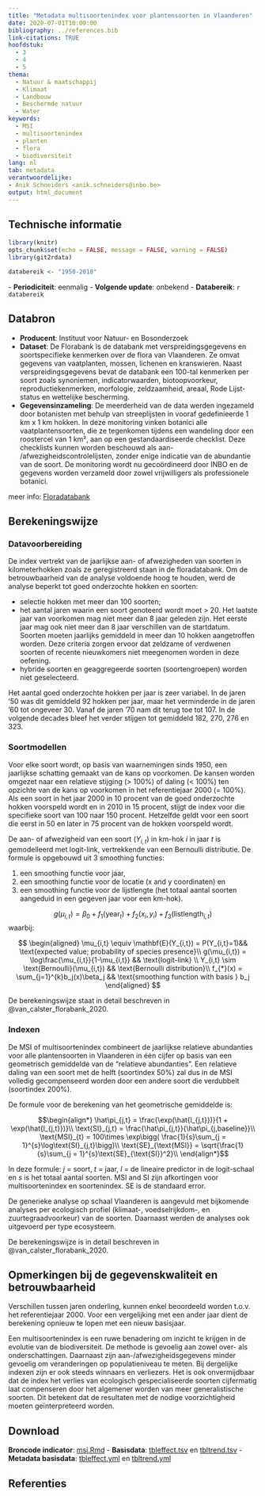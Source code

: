 ```yaml
---
title: "Metadata multisoortenindex voor plantensoorten in Vlaanderen"
date: 2020-07-01T10:00:00
bibliography: ../references.bib
link-citations: TRUE
hoofdstuk: 
  - 3
  - 4
  - 5
thema:
  - Natuur & maatschappij
  - Klimaat
  - Landbouw
  - Beschermde natuur
  - Water
keywords:
  - MSI
  - multisoortenindex
  - planten
  - flora
  - biodiversiteit
lang: nl
tab: metadata
verantwoordelijke:
- Anik Schneiders <anik.schneiders@inbo.be>
output: html_document
---
```

## Technische informatie

```r
library(knitr)
opts_chunk$set(echo = FALSE, message = FALSE, warning = FALSE)
library(git2rdata)
```

```r
databereik <- "1950-2018"
```
\- **Periodiciteit**: eenmalig
\- **Volgende update**: onbekend
\- **Databereik**: `r databereik`

## Databron

- **Producent**: Instituut voor Natuur- en Bosonderzoek
- **Dataset**: De Florabank is de databank met verspreidingsgegevens en soortspecifieke kenmerken over de flora van Vlaanderen. Ze omvat gegevens van vaatplanten, mossen, lichenen en kranswieren.
Naast verspreidingsgegevens bevat de databank een 100-tal kenmerken per soort zoals synoniemen, indicatorwaarden, biotoopvoorkeur, reproductiekenmerken, morfologie, zeldzaamheid, areaal, Rode Lijst-status en wettelijke bescherming.
- **Gegevensinzameling**: De meerderheid van de data werden ingezameld door botanisten met behulp van streeplijsten in vooraf gedefinieerde 1 km x 1 km hokken.
In deze monitoring vinken botanici alle vaatplantensoorten, die ze tegenkomen tijdens een wandeling door een roostercel van 1 km², aan op een gestandaardiseerde checklist. 
Deze checklists kunnen worden beschouwd als aan- /afwezigheidscontrolelijsten, zonder enige indicatie van de abundantie van de soort.
De monitoring wordt nu gecoördineerd door INBO en de gegevens worden verzameld door zowel vrijwilligers als professionele botanici.

meer info: [Floradatabank](https://flora.inbo.be)

## Berekeningswijze

### Datavoorbereiding

De index vertrekt van de jaarlijkse aan- of afwezigheden van soorten in kilometerhokken zoals ze geregistreerd staan in de floradatabank. 
Om de betrouwbaarheid van de analyse voldoende hoog te houden, werd de analyse beperkt tot goed onderzochte hokken en soorten:

- selectie hokken met meer dan 100 soorten;
- het aantal jaren waarin een soort genoteerd wordt moet > 20. 
Het laatste jaar van voorkomen mag niet meer dan 8 jaar geleden zijn. 
Het eerste jaar mag ook niet meer dan 8 jaar verschillen van de startdatum.
Soorten moeten jaarlijks gemiddeld in meer dan 10 hokken aangetroffen worden. 
Deze criteria zorgen ervoor dat zeldzame of verdwenen soorten of recente nieuwkomers niet meegenomen worden in deze oefening.
- hybride soorten en geaggregeerde soorten (soortengroepen) worden niet geselecteerd.

Het aantal goed onderzochte hokken per jaar is zeer variabel. 
In de jaren '50 was dit gemiddeld 92 hokken per jaar, maar het verminderde in de jaren '60 tot ongeveer 30. 
Vanaf de jaren '70 nam dit terug toe tot 107. 
In de volgende decades bleef het verder stijgen tot gemiddeld 182, 270, 276 en 323.

### Soortmodellen

Voor elke soort wordt, op basis van waarnemingen sinds 1950, een jaarlijkse schatting gemaakt van de kans op voorkomen. De kansen worden omgezet naar een relatieve stijging (> 100%) of daling (< 100%) ten opzichte van de kans op voorkomen in het referentiejaar 2000 (= 100%). 
Als een soort in het jaar 2000 in 10 procent van de goed onderzochte hokken voorspeld wordt en in 2010 in 15 procent, stijgt de index voor die specifieke soort van 100 naar 150 procent. 
Hetzelfde geldt voor een soort die eerst in 50 en later in 75 procent van de hokken voorspeld wordt.

De aan- of afwezigheid van een soort ($Y_{i,t}$) in km-hok $i$ in jaar $t$ is gemodelleerd met logit-link, vertrekkende van een Bernoulli distributie. De formule is opgebouwd uit 3 smoothing functies:

1. een smoothing functie voor jaar, 
2. een smoothing functie voor de locatie (x and y coordinaten) en 
3. een smoothing functie voor de lijstlengte (het totaal aantal soorten aangeduid in een gegeven jaar voor een km-hok). 

$$g(\mu_{i,t}) = \beta_0 + f_1(\text{year}_{t}) + f_2(x_{i}, y_{i}) + f_3(\text{listlength}_{i,t})$$
waarbij:

$$
\begin{aligned}
\mu_{i,t} \equiv \mathbf{E}(Y_{i,t}) = P(Y_{i,t}=1)&& \text{expected value; probability of species presence}\\
g(\mu_{i,t}) = \log\frac{\mu_{i,t}}{1-\mu_{i,t}} && \text{logit-link} \\
Y_{i,t} \sim \text{Bernoulli}(\mu_{i,t}) && \text{Bernoulli distribution}\\
f_{*}(x) = \sum_{j=1}^{k}b_j(x)\beta_j && \text{smoothing function with basis } b_j
\end{aligned}
$$

De berekeningswijze staat in detail beschreven in @van_calster_florabank_2020. 

### Indexen

De MSI of multisoortenindex combineert de jaarlijkse relatieve abundanties voor alle plantensoorten in Vlaanderen in één cijfer op basis van een geometrisch gemiddelde van de "relatieve abundanties". 
Een relatieve daling van een soort met de helft (soortindex 50%) zal dus in de MSI volledig gecompenseerd worden door een andere soort die verdubbelt (soortindex 200%). 

De formule voor de berekening van het geometrische gemiddelde is: 

$$\begin{align*}
\hat\pi_{j,t} = \frac{\exp(\hat{l_{j,t}})}{1 + \exp(\hat{l_{j,t}})}\\
\text{SI}_{j,t} = \frac{\hat\pi_{j,t}}{\hat\pi_{j,baseline}}\\
\text{MSI}_{t} = 100\times \exp\bigg( \frac{1}{s}\sum_{j = 1}^{s}\log\text{SI}_{j,t}\bigg)\\
\text{SE}_{\text{MSI}} = \sqrt{\frac{1}{s}\sum_{j = 1}^{s}\text{SE}_{\text{SI}}^2}\\
\end{align*}$$

In deze formule: $j$ = soort, $t$ = jaar, 
$l$ = de lineaire predictor in de logit-schaal 
en $s$ is het totaal aantal soorten. 
$\text{MSI}$ and $\text{SI}$ zijn afkortingen voor multisoortenindex en soortenindex. $\text{SE}$ is de standaard error. 

De generieke analyse op schaal Vlaanderen is aangevuld met bijkomende analyses per ecologisch profiel (klimaat-, voedselrijkdom-, en zuurtegraadvoorkeur) van de soorten. Daarnaast werden de analyses ook uitgevoerd per type ecosysteem.

De berekeningswijze is in detail beschreven in @van_calster_florabank_2020. 

## Opmerkingen bij de gegevenskwaliteit en betrouwbaarheid

Verschillen tussen jaren onderling, kunnen enkel beoordeeld worden t.o.v. het referentiejaar 2000. 
Voor een vergelijking met een ander jaar dient de berekening opnieuw te lopen met een nieuw basisjaar.

Een multisoortenindex is een ruwe benadering om inzicht te krijgen in de evolutie van de biodiversiteit.
De methode is gevoelig aan zowel over- als onderschattingen. 
Daarnaast zijn aan-/afwezigheidsgegevens minder gevoelig om veranderingen op populatieniveau te meten.
Bij dergelijke indexen zijn er ook steeds winnaars en verliezers. 
Het is ook onvermijdbaar dat de index het verlies van ecologisch gespecialiseerde soorten cijfermatig laat compenseren door het algemener worden van meer generalistische soorten.
Dit betekent dat de resultaten met de nodige voorzichtigheid moeten geïnterpreteerd worden. 

## Download

**Broncode indicator**: [msi.Rmd](../c2_msi/msi.Rmd)
- **Basisdata**: [tbleffect.tsv](../c2_msi/tbleffect.tsv) en  [tbltrend.tsv](../c2_msi/tbltrend.tsv)
- **Metadata basisdata**: [tbleffect.yml](../c2_msi/tbleffect.yml) en [tbltrend.yml](../c2_msi/tbltrend.yml)

## Referenties
